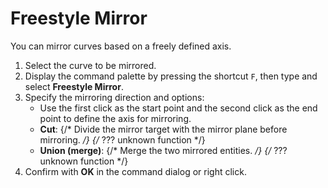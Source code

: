 
# Freestyle Mirror

<Reference shortcut="" command="Freestyle Mirror" button="" />

You can mirror curves based on a freely defined axis.

1. Select the curve to be mirrored.
2. Display the command palette by pressing the shortcut `F`, then type and select **Freestyle Mirror**.
3. Specify the mirroring direction and options:
   - Use the first click as the start point and the second click as the end point to define the axis for mirroring.
   - **Cut**: {/* Divide the mirror target with the mirror plane before mirroring. */} {/* ??? unknown function */}
   - **Union (merge)**: {/* Merge the two mirrored entities. */} {/* ??? unknown function */}
4. Confirm with **OK** in the command dialog or right click.
